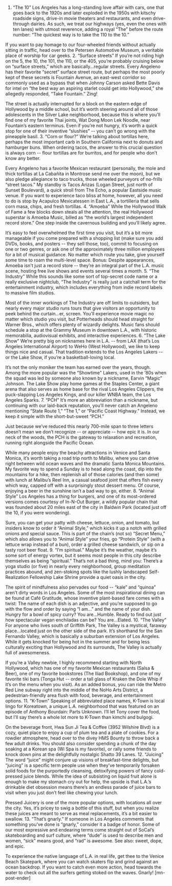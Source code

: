 1. “The 10”
Los Angeles has a long-standing love affair with cars, one that goes back to the 1920s and later exploded in the 1950s with kitschy roadside signs, drive-in movie theaters and restaurants, and even drive-through dairies. As such, we treat our highways (yes, even the ones with ten lanes) with utmost reverence, adding a royal “The” before the route number: “The quickest way is to take the 110 to the 10.”

If you want to pay homage to our four-wheeled friends without actually sitting in traffic, head over to the Petersen Automotive Museum, a veritable place of worship for car geeks.
2. “Surface streets”
If you’re not riding high on the 5, the 10, the 101, the 110, or the 405, you’re probably cruising below on “surface streets,” which are basically…regular streets. Every Angeleno has their favorite “secret” surface street route, but perhaps the most poorly kept of these secrets is Fountain Avenue, an east-west corridor so commonly used as a bypass that when Johnny Carson asked Bette Davis for intel on “the best way an aspiring starlet could get into Hollywood,” she allegedly responded, “Take Fountain.” Zing!

The street is actually interrupted for a block on the eastern edge of Hollywood by a middle school, but it’s worth steering around all of those adolescents in the Silver Lake neighborhood, because this is where you’ll find one of my favorite Thai joints, Wat Dong Moon Lek Noodle, near Fountain’s eastern terminus. Even if you’re not hungry, it’s worth a quick stop for one of their inventive “slushies” -- you can’t go wrong with the pineapple basil.
3. “Corn or flour?”
We’re talking about tortillas here, perhaps the most important carb in Southern California next to donuts and hamburger buns. When ordering tacos, the answer to this crucial question is always corn -- flour tortillas are for burritos, and for people who don’t know any better.

Every Angeleno has a favorite Mexican restaurant (personally, the mole and thick tortillas at La Cabañita in Montrose send me over the moon), but we also pledge allegiance to taco trucks, those wheeled purveyors of no-frills “street tacos.” My standby is Tacos Arizas (Logan Street, just north of Sunset Boulevard), a quick stroll from The Echo, a popular Eastside music venue. If you want to experience taco bliss at home, however, all you need to do is stop by Acapulco Mexicatessen in East L.A., a tortilleria that sells corn masa, chips, and fresh tortillas.
4. “Amoeba”
While the Hollywood Walk of Fame a few blocks down steals all the attention, the real Hollywood superstar is Amoeba Music, billed as “the world’s largest independent record store.” One step inside the cavernous building and you’ll likely agree.

It’s easy to feel overwhelmed the first time you visit, but it’s a bit more manageable if you come prepared with a shopping list (make sure you add DVDs, books, and posters -- they sell those, too), commit to focusing on one or two genres, or ask one of the approximately three million employees for a bit of musical guidance. No matter which route you take, give yourself some time to roam the multi-level space. Bonus: Despite appearances, Amoeba isn't just a record store -- they’re an integral part of the L.A. music scene, hosting free live shows and events several times a month.
5. “The Industry”
While this sounds like some sort of top-secret code name or a really exclusive nightclub, “The Industry” is really just a catchall term for the entertainment industry, which includes everything from indie record labels to massive film studios.

Most of the inner workings of The Industry are off limits to outsiders, but nearly every major studio runs tours that give visitors an opportunity to peek behind the curtain…er, screen. You’ll experience movie magic no matter which studio you visit, but Potterheads should head straight for Warner Bros., which offers plenty of wizardly delights. Music fans should schedule a stop at the Grammy Museum in downtown L.A., with historic memorabilia, audiovisual exhibits, and interactive experiences.
6. “The Lake Show”
We’re pretty big on nicknames here in L.A. -- from LAX (that’s Los Angeles International Airport) to WeHo (West Hollywood), we like to keep things nice and casual. That tradition extends to the Los Angeles Lakers -- or the Lake Show, if you’re a basketball-loving local.

It’s not the only moniker the team has earned over the years, though. Among the more popular was the “Showtime" Lakers, used in the ‘80s when the squad was led by someone also known by a nickname, Earvin “Magic” Johnson. The Lake Show play home games at the Staples Center, a giant arena that also serves as home base for the rival Los Angeles Clippers, the puck-slapping Los Angeles Kings, and our killer WNBA team, the Los Angeles Sparks.
7. “PCH”
It’s more an abbreviation than a nickname, but continuing with our laid-back reputation, you’ll never catch an Angeleno mentioning “State Route 1,” “The 1,” or “Pacific Coast Highway.” Instead, we keep it simple with the short-but-sweet “PCH.”

Just because we’ve reduced this nearly 700-mile span to three letters doesn’t mean we don’t recognize -- or appreciate -- how epic it is. In our neck of the woods, the PCH is the gateway to relaxation and recreation, running right alongside the Pacific Ocean.

While many people enjoy the beachy attractions in Venice and Santa Monica, it’s worth taking a road trip north to Malibu, where you can drive right between wild ocean waves and the dramatic Santa Monica Mountains. My favorite way to spend a Sunday is to head along the coast, dip into the mountains for a hike, then replenish all of those calories (and then some) with lunch at Malibu’s Reel Inn, a casual seafood joint that offers fish every which way, capped off with a surprisingly stout dessert menu. Of course, enjoying a beer in the sunshine isn’t a bad way to go, either.
8. “Animal Style”
Los Angeles has a thing for burgers, and one of its most-ordered versions comes courtesy of In-N-Out Burger, a wildly popular chain that was founded about 20 miles east of the city in Baldwin Park (located just off the 10, if you were wondering).

Sure, you can get your patty with cheese, lettuce, onion, and tomato, but insiders know to order it “Animal Style,” which kicks it up a notch with grilled onions and special sauce. This is part of the chain’s (not so) “Secret Menu,” which also allows you to “Animal Style” your fries, go “Protein Style” (with a lettuce wrap instead of a bun), order a grilled cheese sandwich, or sip on a tasty root beer float.
9. “I’m spiritual.”
Maybe it’s the weather, maybe it’s some sort of energy vortex, but it seems most people in this city describe themselves as being “spiritual.” That’s not a bad thing, mind you: There’s a yoga studio (or five) in nearly every neighborhood, group meditation practices abound, and zen-stoking spots like the lushly landscaped Self-Realization Fellowship Lake Shrine provide a quiet oasis in the city.

The spirit of mindfulness also pervades our food -- “kale” and “quinoa” aren’t dirty words in Los Angeles. Some of the most inspirational dining can be found at Café Gratitude, whose inventive plant-based fare comes with a twist: The name of each dish is an adjective, and you’re supposed to go with the flow and order by saying “I am…” and the name of your dish. Hungry for a bowl of spicy curry? You are…Humble. Ready to find out just how spectacular vegan enchiladas can be? You are…Elated.
10. “The Valley”
For anyone who lives south of Griffith Park, The Valley is a mystical, faraway place…located just on the other side of the park. It’s shorthand for the San Fernando Valley, which is basically a suburban extension of Los Angeles. While it gets knocked for being hot in the summer and for being less culturally exciting than Hollywood and its surrounds, The Valley is actually full of awesomeness.

If you’re a Valley newbie, I highly recommend starting with North Hollywood, which has one of my favorite Mexican restaurants (Salsa &amp; Beer), one of my favorite bookstores (The Iliad Bookshop), and one of my favorite tiki bars (Tonga Hut -- order a tall glass of Kraken the Dole Whip if it’s on the menu when you visit). As an added bonus, you can ride the Metro Red Line subway right into the middle of the NoHo Arts District, a pedestrian-friendly area flush with food, beverage, and entertainment options.
11. “K-Town”
Speaking of abbreviated place names, K-Town is local lingo for Koreatown, a unique L.A. neighborhood that was featured on an episode of Anthony Bourdain: Parts Unknown. I’ll let Tony cover the food, but I’ll say there’s a whole lot more to K-Town than kimchi and bulgogi.

On the beverage front, Hwa Sun Ji Tea &amp; Coffee (3952 Wilshire Blvd) is a cozy, quiet place to enjoy a cup of plum tea and a plate of cookies. For a rowdier atmosphere, head over to the divey HMS Bounty to throw back a few adult drinks. You should also consider spending a chunk of the day soaking at a Korean spa (Wi Spa is my favorite), or rally some friends to knock down pins at the delightfully nostalgic Shatto 39 Lanes.
12. “Juicing”
The word “juice” might conjure up visions of breakfast-time delights, but “juicing” is a specific term people use when they’ve temporarily forsaken solid foods for the purportedly cleansing, detoxifying powers of fancy cold-pressed juice blends. While the idea of subsisting on liquid fruit alone is enough to make my stomach cry out for help, the upside is that L.A.’s drinkable diet obsession means there’s an endless parade of juice bars to visit when you just don’t feel like chewing your lunch.

Pressed Juicery is one of the more popular options, with locations all over the city. Yes, it’s pricey to swig a bottle of this stuff, but when you realize these juices are meant to serve as meal replacements, it’s a bit easier to swallow.
13. “That’s gnarly.”
If someone in Los Angeles comments that something you’ve done is “gnarly,” consider it a badge of honor. Some of our most expressive and endearing terms come straight out of SoCal’s skateboarding and surf culture, where “dude” is used to describe men and women, “sick” means good, and “rad” is awesome. See also: sweet, dope, and epic.

To experience the native language of L.A. in real life, get thee to the Venice Beach Skatepark, where you can watch skaters flip and grind against an ocean backdrop. If you want to catch even more action, head towards the water to check out all the surfers getting stoked on the waves. Gnarly! [mn-post-ender]